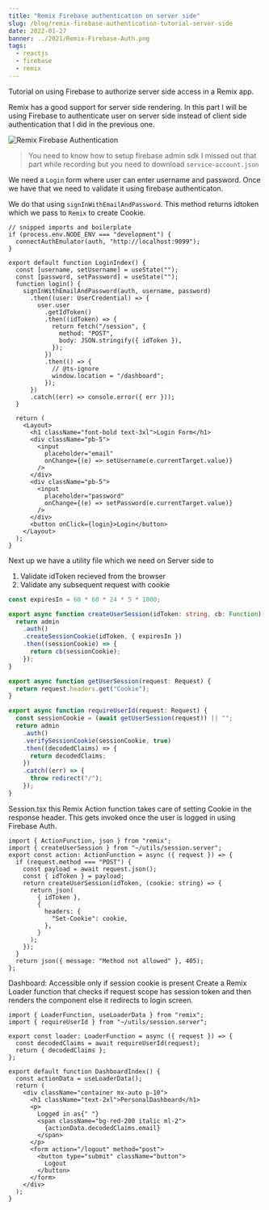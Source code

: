 ```yaml
---
title: "Remix Firebase authentication on server side"
slug: /blog/remix-firebase-authentication-tutorial-server-side
date: 2022-01-27
banner: ../2021/Remix-Firebase-Auth.png
tags:
  - reactjs
  - firebase
  - remix
---
```


Tutorial on using Firebase to authorize server side access in a Remix app.

Remix has a good support for server side rendering. In this part
I will be using Firebase to authenticate user on server side instead
of client side authentication that I did in the previous one.

![Remix Firebase Authentication](../2021/Remix-Firebase-Auth.png)

> You need to know how to setup firebase admin sdk
> I missed out that part while recording but you need to download `service-account.json`

We need a `Login` form where user can enter username and password.
Once we have that we need to validate it using firebase authenticaton.

We do that using `signInWithEmailAndPassword`. This method returns
idtoken which we pass to `Remix` to create Cookie.

```tsx:title=app/routes/login/Login.tsx
// snipped imports and boilerplate
if (process.env.NODE_ENV === "development") {
  connectAuthEmulator(auth, "http://localhost:9099");
}

export default function LoginIndex() {
  const [username, setUsername] = useState("");
  const [password, setPassword] = useState("");
  function login() {
    signInWithEmailAndPassword(auth, username, password)
      .then((user: UserCredential) => {
        user.user
          .getIdToken()
          .then((idToken) => {
            return fetch("/session", {
              method: "POST",
              body: JSON.stringify({ idToken }),
            });
          })
          .then(() => {
            // @ts-ignore
            window.location = "/dashboard";
          });
      })
      .catch((err) => console.error({ err }));
  }

  return (
    <Layout>
      <h1 className="font-bold text-3xl">Login Form</h1>
      <div className="pb-5">
        <input
          placeholder="email"
          onChange={(e) => setUsername(e.currentTarget.value)}
        />
      </div>
      <div className="pb-5">
        <input
          placeholder="password"
          onChange={(e) => setPassword(e.currentTarget.value)}
        />
      </div>
      <button onClick={login}>Login</button>
    </Layout>
  );
}

```

Next up we have a utility file which we need on Server side
to 

1. Validate idToken recieved from the browser
2. Validate any subsequent request with cookie

```ts:title=app/utils/session.server.ts
const expiresIn = 60 * 60 * 24 * 5 * 1000;

export async function createUserSession(idToken: string, cb: Function) {
  return admin
    .auth()
    .createSessionCookie(idToken, { expiresIn })
    .then((sessionCookie) => {
      return cb(sessionCookie);
    });
}

export async function getUserSession(request: Request) {
  return request.headers.get("Cookie");
}

export async function requireUserId(request: Request) {
  const sessionCookie = (await getUserSession(request)) || "";
  return admin
    .auth()
    .verifySessionCookie(sessionCookie, true)
    .then((decodedClaims) => {
      return decodedClaims;
    })
    .catch((err) => {
      throw redirect("/");
    });
}

```

Session.tsx this Remix Action function takes care of
setting Cookie in the response header. This gets invoked
once the user is logged in using Firebase Auth.

```ts:title=app/routes/session.tsx
import { ActionFunction, json } from "remix";
import { createUserSession } from "~/utils/session.server";
export const action: ActionFunction = async ({ request }) => {
  if (request.method === "POST") {
    const payload = await request.json();
    const { idToken } = payload;
    return createUserSession(idToken, (cookie: string) => {
      return json(
        { idToken },
        {
          headers: {
            "Set-Cookie": cookie,
          },
        }
      );
    });
  }
  return json({ message: "Method not allowed" }, 405);
};
```

Dashboard: Accessible only if session cookie is present
Create a Remix Loader function that checks if request
scope has session token and then renders the component
else it redirects to login screen.

```tsx
import { LoaderFunction, useLoaderData } from "remix";
import { requireUserId } from "~/utils/session.server";

export const loader: LoaderFunction = async ({ request }) => {
  const decodedClaims = await requireUserId(request);
  return { decodedClaims };
};

export default function DashboardIndex() {
  const actionData = useLoaderData();
  return (
    <div className="container mx-auto p-10">
      <h1 className="text-2xl">PersonalDashboard</h1>
      <p>
        Logged in as{" "}
        <span className="bg-red-200 italic ml-2">
          {actionData.decodedClaims.email}
        </span>
      </p>
      <form action="/logout" method="post">
        <button type="submit" className="button">
          Logout
        </button>
      </form>
    </div>
  );
}

```
